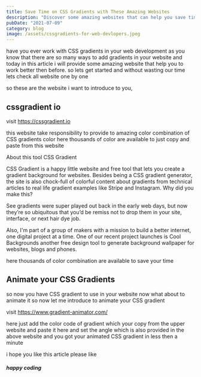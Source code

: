 ```yaml
---
title: Save Time on CSS Gradients with These Amazing Websites
description: "Discover some amazing websites that can help you save time when working with CSS gradients. Streamline your workflow and create beautiful gradients effortlessly with these handy tools"
pubDate: "2021-07-09"
category: blog
image: /assets/cssgradients-for-web-devlopers.jpeg
---
```



have you ever work with CSS gradients in your web development as you know that there are so many ways to add gradients in your website and today in this article i will provide some amazing website that help you to work better then before. so lets get started and without wasting our time lets check all website one by one

so these are the website i want to introduce to you,

## cssgradient io

visit https://cssgradient.io

this website take responsibility to provide to amazing color combination of CSS gradients color here thousands of color are available to just copy and paste from this website

About this tool
CSS Gradient

CSS Gradient is a happy little website and free tool that lets you create a gradient background for websites. Besides being a CSS gradient generator, the site is also chock-full of colorful content about gradients from technical articles to real life gradient examples like Stripe and Instagram.
Why did you make this?

See gradients were super played out back in the early web days, but now they’re so ubiquitous that you’d be remiss not to drop them in your site, interface, or next hair dye job.

Also, I'm part of a group of makers with a mission to build a better internet, one digital project at a time. One of our recent project launches is Cool Backgrounds another free design tool to generate background wallpaper for websites, blogs and phones.

here thousands of color combination are available to save your time

## Animate your CSS Gradients

so now you have CSS gradient to use in your website now what about to animate it so now let me introduce to animate your CSS gradient

visit https://www.gradient-animator.com/

here just add the color code of gradient which your copy from the upper website and paste it here and set the angle which is also provided in the above website and you got your animated CSS gradient in less then a minute

i hope you like this article please like

##### happy coding
